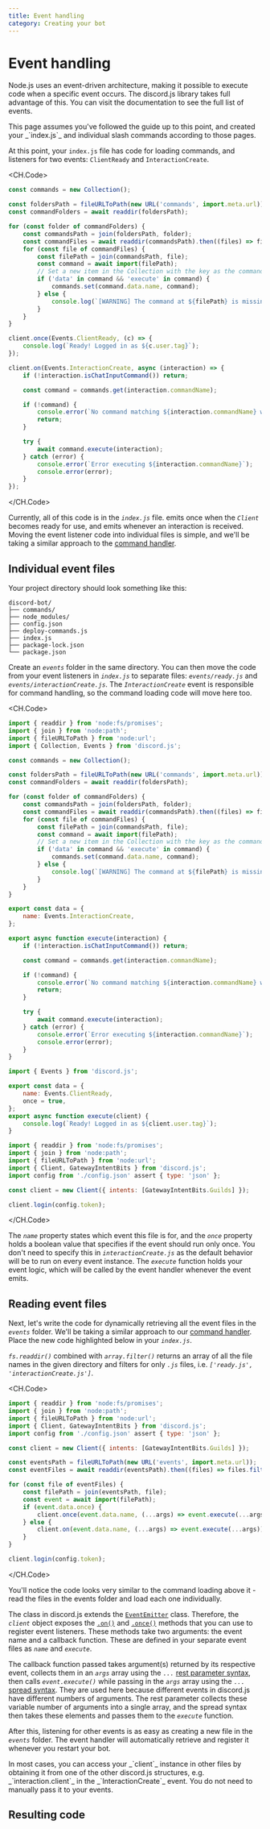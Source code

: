 ```yaml
---
title: Event handling
category: Creating your bot
---
```


# Event handling

Node.js uses an event-driven architecture, making it possible to execute code when a specific event occurs. The discord.js library takes full advantage of this. You can visit the <DocsLink type="class" parent="Client" /> documentation to see the full list of events.

<Alert title="Tip" type="success">
	This page assumes you've followed the guide up to this point, and created your _`index.js`_ and individual slash
	commands according to those pages.
</Alert>

At this point, your `index.js` file has code for loading commands, and listeners for two events: `ClientReady` and `InteractionCreate`.

<CH.Code>

```js Commands
const commands = new Collection();

const foldersPath = fileURLToPath(new URL('commands', import.meta.url));
const commandFolders = await readdir(foldersPath);

for (const folder of commandFolders) {
	const commandsPath = join(foldersPath, folder);
	const commandFiles = await readdir(commandsPath).then((files) => files.filter((file) => file.endsWith('.js')));
	for (const file of commandFiles) {
		const filePath = join(commandsPath, file);
		const command = await import(filePath);
		// Set a new item in the Collection with the key as the command name and the value as the exported module
		if ('data' in command && 'execute' in command) {
			commands.set(command.data.name, command);
		} else {
			console.log(`[WARNING] The command at ${filePath} is missing a required "data" or "execute" property.`);
		}
	}
}
```

```js ClientReady
client.once(Events.ClientReady, (c) => {
	console.log(`Ready! Logged in as ${c.user.tag}`);
});
```

```js InteractionCreate
client.on(Events.InteractionCreate, async (interaction) => {
	if (!interaction.isChatInputCommand()) return;

	const command = commands.get(interaction.commandName);

	if (!command) {
		console.error(`No command matching ${interaction.commandName} was found.`);
		return;
	}

	try {
		await command.execute(interaction);
	} catch (error) {
		console.error(`Error executing ${interaction.commandName}`);
		console.error(error);
	}
});
```

</CH.Code>

Currently, all of this code is in the _`index.js`_ file. <DocsLink type="class" parent="Client" symbol="e-ready" /> emits once when the _`Client`_ becomes ready for use, and <DocsLink type="class" parent="Client" symbol="e-interactionCreate" /> emits whenever an interaction is received.
Moving the event listener code into individual files is simple, and we'll be taking a similar approach to the [command handler](/creating-your-bot/command-handling.md).

## Individual event files

Your project directory should look something like this:

```
discord-bot/
├── commands/
├── node_modules/
├── config.json
├── deploy-commands.js
├── index.js
├── package-lock.json
└── package.json
```

Create an _`events`_ folder in the same directory. You can then move the code from your event listeners in _`index.js`_ to separate files: _`events/ready.js`_ and _`events/interactionCreate.js`_. The _`InteractionCreate`_ event is responsible for command handling, so the command loading code will move here too.

<CH.Code>

```js events/interactionCreate.js
import { readdir } from 'node:fs/promises';
import { join } from 'node:path';
import { fileURLToPath } from 'node:url';
import { Collection, Events } from 'discord.js';

const commands = new Collection();

const foldersPath = fileURLToPath(new URL('commands', import.meta.url));
const commandFolders = await readdir(foldersPath);

for (const folder of commandFolders) {
	const commandsPath = join(foldersPath, folder);
	const commandFiles = await readdir(commandsPath).then((files) => files.filter((file) => file.endsWith('.js')));
	for (const file of commandFiles) {
		const filePath = join(commandsPath, file);
		const command = await import(filePath);
		// Set a new item in the Collection with the key as the command name and the value as the exported module
		if ('data' in command && 'execute' in command) {
			commands.set(command.data.name, command);
		} else {
			console.log(`[WARNING] The command at ${filePath} is missing a required "data" or "execute" property.`);
		}
	}
}

export const data = {
	name: Events.InteractionCreate,
};

export async function execute(interaction) {
	if (!interaction.isChatInputCommand()) return;

	const command = commands.get(interaction.commandName);

	if (!command) {
		console.error(`No command matching ${interaction.commandName} was found.`);
		return;
	}

	try {
		await command.execute(interaction);
	} catch (error) {
		console.error(`Error executing ${interaction.commandName}`);
		console.error(error);
	}
}
```

```js events/ready.js
import { Events } from 'discord.js';

export const data = {
	name: Events.ClientReady,
	once = true,
};
export async function execute(client) {
	console.log(`Ready! Logged in as ${client.user.tag}`);
}
```

```js index.js
import { readdir } from 'node:fs/promises';
import { join } from 'node:path';
import { fileURLToPath } from 'node:url';
import { Client, GatewayIntentBits } from 'discord.js';
import config from './config.json' assert { type: 'json' };

const client = new Client({ intents: [GatewayIntentBits.Guilds] });

client.login(config.token);
```

</CH.Code>

The _`name`_ property states which event this file is for, and the _`once`_ property holds a boolean value that specifies if the event should run only once. You don't need to specify this in _`interactionCreate.js`_ as the default behavior will be to run on every event instance. The _`execute`_ function holds your event logic, which will be called by the event handler whenever the event emits.

## Reading event files

Next, let's write the code for dynamically retrieving all the event files in the _`events`_ folder. We'll be taking a similar approach to our [command handler](/creating-your-bot/command-handling.md). Place the new code highlighted below in your _`index.js`_.

_`fs.readdir()`_ combined with _`array.filter()`_ returns an array of all the file names in the given directory and filters for only _`.js`_ files, i.e. _`['ready.js', 'interactionCreate.js']`_.

<CH.Code>

```js focus=9:20
import { readdir } from 'node:fs/promises';
import { join } from 'node:path';
import { fileURLToPath } from 'node:url';
import { Client, GatewayIntentBits } from 'discord.js';
import config from './config.json' assert { type: 'json' };

const client = new Client({ intents: [GatewayIntentBits.Guilds] });

const eventsPath = fileURLToPath(new URL('events', import.meta.url));
const eventFiles = await readdir(eventsPath).then((files) => files.filter((file) => file.endsWith('.js')));

for (const file of eventFiles) {
	const filePath = join(eventsPath, file);
	const event = await import(filePath);
	if (event.data.once) {
		client.once(event.data.name, (...args) => event.execute(...args));
	} else {
		client.on(event.data.name, (...args) => event.execute(...args));
	}
}

client.login(config.token);
```

</CH.Code>

You'll notice the code looks very similar to the command loading above it - read the files in the events folder and load each one individually.

The <DocsLink type="class" parent="Client" /> class in discord.js extends the [`EventEmitter`](https://nodejs.org/api/events.html#events_class_eventemitter) class. Therefore, the _`client`_ object exposes the [`.on()`](https://nodejs.org/api/events.html#events_emitter_on_eventname_listener) and [`.once()`](https://nodejs.org/api/events.html#events_emitter_once_eventname_listener) methods that you can use to register event listeners. These methods take two arguments: the event name and a callback function. These are defined in your separate event files as _`name`_ and _`execute`_.

The callback function passed takes argument(s) returned by its respective event, collects them in an _`args`_ array using the _`...`_ [rest parameter syntax](https://developer.mozilla.org/en-US/docs/Web/JavaScript/Reference/Functions/rest_parameters), then calls _`event.execute()`_ while passing in the _`args`_ array using the _`...`_ [spread syntax](https://developer.mozilla.org/en-US/docs/Web/JavaScript/Reference/Operators/Spread_syntax). They are used here because different events in discord.js have different numbers of arguments. The rest parameter collects these variable number of arguments into a single array, and the spread syntax then takes these elements and passes them to the _`execute`_ function.

After this, listening for other events is as easy as creating a new file in the _`events`_ folder. The event handler will automatically retrieve and register it whenever you restart your bot.

<Alert title="Tip" type="success">
	In most cases, you can access your _`client`_ instance in other files by obtaining it from one of the other discord.js
	structures, e.g. _`interaction.client`_ in the _`InteractionCreate`_ event. You do not need to manually pass it to
	your events.
</Alert>

## Resulting code

<ResultingCode />
